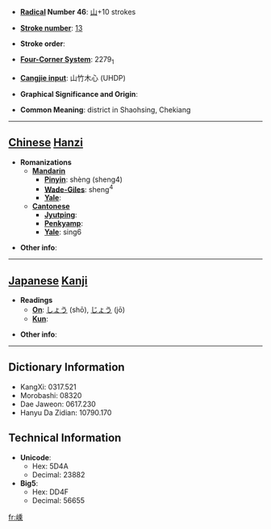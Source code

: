 * '''[[Wiktionary:Chinese radical index| Radical]] Number 46''': [[Wiktionary:Chinese radical index 山|山]]+10 strokes

* '''[[Wiktionary:Chinese total strokes index|Stroke number]]''': [[Wiktionary:Chinese total strokes index 13|13]]

* '''Stroke order''': 

* '''[[Wiktionary:Chinese four corner index|Four-Corner System]]''': 2279<sub>1</sub>

* '''[[Wiktionary:Chinese Cangjie index|Cangjie input]]''': 山竹木心 (UHDP)

* '''Graphical Significance and Origin''': 

* '''Common Meaning''': district in Shaohsing, Chekiang

----

== [[Chinese]] [[Hanzi]] ==

* '''Romanizations'''
** '''[[Mandarin]]'''
*** '''[[Pinyin]]''': shèng (sheng4)
*** '''[[Wade-Giles]]''': sheng<sup>4</sup>
*** '''[[Yale]]''': 
** '''[[Cantonese]]'''
*** '''[[Jyutping]]''':
*** '''[[Penkyamp]]''': 
*** '''[[Yale]]''': sing6

* '''Other info''': 

----

== [[Japanese]] [[Kanji]] ==

* '''Readings'''
** '''[[On]]''': [[しょう]] (shō), [[じょう]] (jō)
** '''[[Kun]]''': 

* '''Other info''':  

----

== Dictionary Information ==

* KangXi: 0317.521
* Morobashi: 08320
* Dae Jaweon: 0617.230
* Hanyu Da Zidian: 10790.170

== Technical Information ==

* '''Unicode''':
** Hex: 5D4A
** Decimal: 23882
* '''Big5''':
** Hex: DD4F
** Decimal: 56655

[[fr:嵊]]